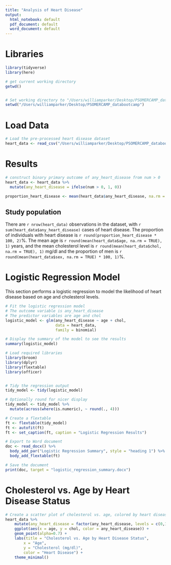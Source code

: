 ```yaml
---
title: "Analysis of Heart Disease"
output:
  html_notebook: default
  pdf_document: default
  word_document: default
---
```


# Libraries
```r
library(tidyverse)
library(here)
```


```r
# get current working directory
getwd()


# Set working directory to "/Users/williamparker/Desktop/PSOMERCAMP_databootcamp"
setwd("/Users/williamparker/Desktop/PSOMERCAMP_databootcamp")

```

# Load Data
```r
# Load the pre-processed heart disease dataset
heart_data <- read_csv("/Users/williamparker/Desktop/PSOMERCAMP_databootcamp/data/heart_data.csv")
```

# Results
```r
# construct binary primary outcome of any_heart_disease from num > 0
heart_data <- heart_data %>%
  mutate(any_heart_disease = ifelse(num > 0, 1, 0))

proportion_heart_disease <- mean(heart_data$any_heart_disease, na.rm = TRUE)
```

## Study population
There are `r nrow(heart_data)` observations in the dataset, with `r sum(heart_data$any_heart_disease)` cases of heart disease. The proportion of individuals with heart disease is `r round(proportion_heart_disease * 100, 2)`%. The mean age is `r round(mean(heart_data$age, na.rm = TRUE), 1)` years, and the mean cholesterol level is `r round(mean(heart_data$chol, na.rm = TRUE), 1)` mg/dl and the proportion of men is `r round(mean(heart_data$sex, na.rm = TRUE) * 100, 1)`%.

# Logistic Regression Model
This section performs a logistic regression to model the likelihood of heart disease based on age and cholesterol levels.

```r
# Fit the logistic regression model
# The outcome variable is any_heart_disease
# The predictor variables are age and chol
logistic_model <- glm(any_heart_disease ~ age + chol, 
                      data = heart_data, 
                      family = binomial)

# Display the summary of the model to see the results
summary(logistic_model)

# Load required libraries
library(broom)
library(dplyr)
library(flextable)
library(officer)


# Tidy the regression output
tidy_model <- tidy(logistic_model)

# Optionally round for nicer display
tidy_model <- tidy_model %>%
  mutate(across(where(is.numeric), ~ round(., 4)))

# Create a flextable
ft <- flextable(tidy_model)
ft <- autofit(ft)
ft <- set_caption(ft, caption = "Logistic Regression Results")

# Export to Word document
doc <- read_docx() %>%
  body_add_par("Logistic Regression Summary", style = "heading 1") %>%
  body_add_flextable(ft)

# Save the document
print(doc, target = "logistic_regression_summary.docx")

```

# Cholesterol vs. Age by Heart Disease Status
```r
# Create a scatter plot of cholesterol vs. age, colored by heart disease status
heart_data %>% 
    mutate(any_heart_disease = factor(any_heart_disease, levels = c(0,1), labels = c("No", "Yes"))) %>% 
    ggplot(aes(x = age, y = chol, color = any_heart_disease)) + 
    geom_point(alpha=0.7) + 
    labs(title = "Cholesterol vs. Age by Heart Disease Status",
        x = "Age",
        y = "Cholesterol (mg/dl)",
        color = "Heart Disease") + 
    theme_minimal()
```


